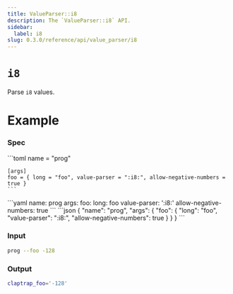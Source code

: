 ```yaml
---
title: ValueParser::i8
description: The `ValueParser::i8` API.
sidebar:
  label: i8
slug: 0.3.0/reference/api/value_parser/i8
---
```



# `i8` <LinkButton href="https://docs.rs/clap/latest/clap/value_parser/fn.i8.html" icon="open-book" variant="minimal" />

<Badge text="since 0.1.0" size="small" />

Parse `i8` values.

# Example

### Spec

<Tabs syncKey="format">
  <TabItem label="TOML">
    ```toml
    name = "prog"

    [args]
    foo = { long = "foo", value-parser = ":i8:", allow-negative-numbers = true }
    ```
  </TabItem>

  <TabItem label="YAML">
    ```yaml
    name: prog
    args:
      foo:
        long: foo
        value-parser: ':i8:'
        allow-negative-numbers: true
    ```
  </TabItem>

  <TabItem label="JSON">
    ```json
    {
      "name": "prog",
      "args": {
        "foo": {
          "long": "foo",
          "value-parser": ":i8:",
          "allow-negative-numbers": true
        }
      }
    }
    ```
  </TabItem>
</Tabs>

### Input

```bash
prog --foo -128
```

### Output

```bash
claptrap_foo='-128'
```
